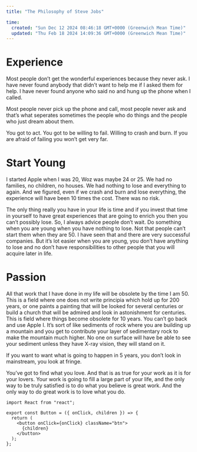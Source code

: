 ```yaml
---
title: "The Philosophy of Steve Jobs"

time:
  created: "Sun Dec 12 2024 08:46:18 GMT+0000 (Greenwich Mean Time)"
  updated: "Thu Feb 18 2024 14:09:36 GMT+0000 (Greenwich Mean Time)"
---
```


# Experience

Most people don’t get the wonderful experiences because they never ask. I have never found anybody that didn’t want to help me if I asked them for help. I have never found anyone who said no and hung up the phone when I called.

Most people never pick up the phone and call, most people never ask and that’s what seperates sometimes the people who do things and the people who just dream about them.

You got to act. You got to be willing to fail. Willing to crash and burn. If you are afraid of failing you won’t get very far.

# Start Young

I started Apple when I was 20, Woz was maybe 24 or 25. We had no families, no children, no houses. We had nothing to lose and everything to again. And we figured, even if we crash and burn and lose everything, the experience will have been 10 times the cost. There was no risk.

The only thing really you have in your life is time and if you invest that time in yourself to have great experiences that are going to enrich you then you can’t possibly lose. So, I always advice people don’t wait. Do something when you are young when you have nothing to lose. Not that people can’t start them when they are 50. I have seen that and there are very successful companies. But it’s lot easier when you are young, you don’t have anything to lose and no don’t have responsibilities to other people that you will acquire later in life.

# Passion

All that work that I have done in my life will be obsolete by the time I am 50. This is a field where one does not write principia which hold up for 200 years, or one paints a painting that will be looked for several centuries or build a church that will be admired and look in astonishment for centuries. This is field where things become obsolete for 10 years. You can’t go back and use Apple I. It’s sort of like sediments of rock where you are building up a mountain and you get to contribute your layer of sedimentary rock to make the mountain much higher. No one on surface will have be able to see your sediment unless they have X-ray vision, they will stand on it.

If you want to want what is going to happen in 5 years, you don’t look in mainstream, you look at fringe.

You’ve got to find what you love. And that is as true for your work as it is for your lovers. Your work is going to fill a large part of your life, and the only way to be truly satisfied is to do what you believe is great work. And the only way to do great work is to love what you do.

```tsx showLineNumbers
import React from "react";

export const Button = ({ onClick, children }) => {
  return (
    <button onClick={onClick} className="btn">
      {children}
    </button>
  );
};
```
